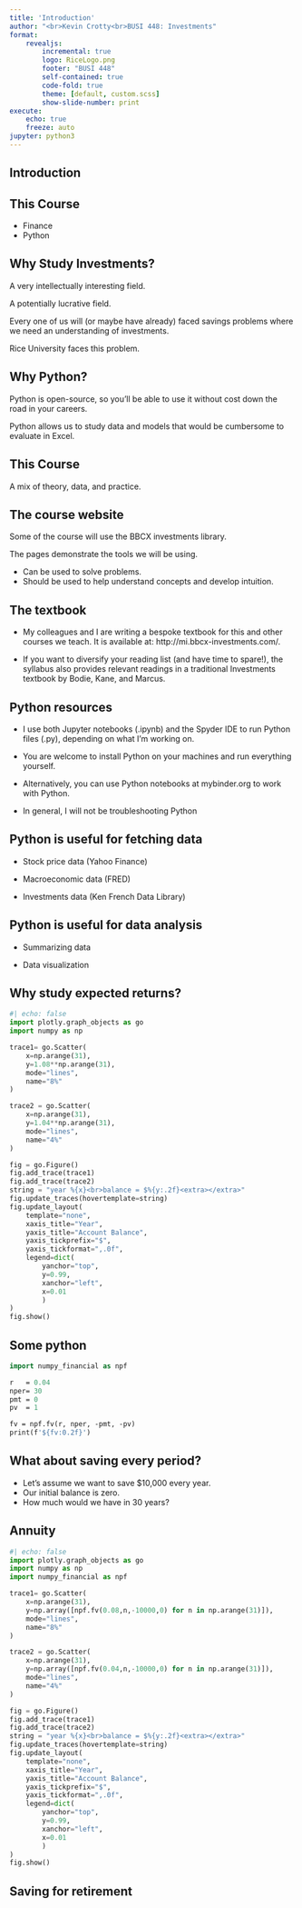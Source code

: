 ```yaml
---
title: 'Introduction'
author: "<br>Kevin Crotty<br>BUSI 448: Investments"
format: 
    revealjs:
        incremental: true
        logo: RiceLogo.png
        footer: "BUSI 448"
        self-contained: true
        code-fold: true
        theme: [default, custom.scss]
        show-slide-number: print
execute:
    echo: true
    freeze: auto
jupyter: python3
---
```


## Introduction


## This Course

- Finance
- Python

## Why Study Investments?

A very intellectually interesting field.

A potentially lucrative field.

Every one of us will (or maybe have already) faced savings problems where we need an understanding of investments.

Rice University faces this problem.  

## Why Python?

Python is open-source, so you'll be able to use it without cost down the road in your careers.

Python allows us to study data and models that would be cumbersome to evaluate in Excel.

## This Course

A mix of theory, data, and practice.

## The course website

Some of the course will use the BBCX investments library.

The pages demonstrate the tools we will be using.

- Can be used to solve problems.
- Should be used to help understand concepts and develop intuition.

## {background-iframe="http://bbcx-investments.com" background-interactive="True"}


## The textbook

- My colleagues and I are writing a bespoke textbook for this and other courses we teach.  It is available at:
http://mi.bbcx-investments.com/.


- If you want to diversify your reading list (and have time to spare!), the syllabus also provides relevant readings in a traditional Investments textbook by Bodie, Kane, and Marcus.



## Python resources

- I use both Jupyter notebooks (.ipynb) and the Spyder IDE to run Python files (.py), depending on what I'm working on.

- You are welcome to install Python on your machines and run everything yourself.

- Alternatively, you can use Python notebooks at mybinder.org to work with Python.

- In general, I will not be troubleshooting Python


## Python is useful for fetching data

- Stock price data (Yahoo Finance)

- Macroeconomic data (FRED)

- Investments data (Ken French Data Library)



## Python is useful for data analysis

- Summarizing data

- Data visualization













## Why study expected returns?

```python
#| echo: false
import plotly.graph_objects as go
import numpy as np

trace1= go.Scatter(
    x=np.arange(31), 
    y=1.08**np.arange(31),
    mode="lines",
    name="8%"
)

trace2 = go.Scatter(
    x=np.arange(31), 
    y=1.04**np.arange(31),
    mode="lines",
    name="4%"
)

fig = go.Figure()
fig.add_trace(trace1)
fig.add_trace(trace2)
string = "year %{x}<br>balance = $%{y:.2f}<extra></extra>"
fig.update_traces(hovertemplate=string)
fig.update_layout(
    template="none",
    xaxis_title="Year",
    yaxis_title="Account Balance",
    yaxis_tickprefix="$", 
    yaxis_tickformat=",.0f",
    legend=dict(
        yanchor="top", 
        y=0.99, 
        xanchor="left", 
        x=0.01
        )
)
fig.show()
```

## Some python
``` p
import numpy_financial as npf

r   = 0.04
nper= 30
pmt = 0
pv  = 1

fv = npf.fv(r, nper, -pmt, -pv)
print(f'${fv:0.2f}')

```

## What about saving every period?

- Let's assume we want to save $10,000 every year.
- Our initial balance is zero.
- How much would we have in 30 years?

## Annuity
```python
#| echo: false
import plotly.graph_objects as go
import numpy as np
import numpy_financial as npf

trace1= go.Scatter(
    x=np.arange(31), 
    y=np.array([npf.fv(0.08,n,-10000,0) for n in np.arange(31)]),
    mode="lines",
    name="8%"
)

trace2 = go.Scatter(
    x=np.arange(31), 
    y=np.array([npf.fv(0.04,n,-10000,0) for n in np.arange(31)]),
    mode="lines",
    name="4%"
)

fig = go.Figure()
fig.add_trace(trace1)
fig.add_trace(trace2)
string = "year %{x}<br>balance = $%{y:.2f}<extra></extra>"
fig.update_traces(hovertemplate=string)
fig.update_layout(
    template="none",
    xaxis_title="Year",
    yaxis_title="Account Balance",
    yaxis_tickprefix="$", 
    yaxis_tickformat=",.0f",
    legend=dict(
        yanchor="top", 
        y=0.99, 
        xanchor="left", 
        x=0.01
        )
)
fig.show()
```


## Saving for retirement





